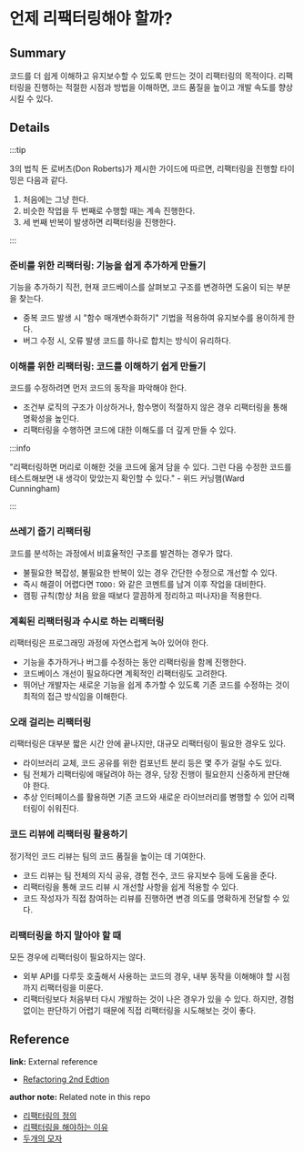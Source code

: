 # 언제 리팩터링해야 할까?

## Summary

코드를 더 쉽게 이해하고 유지보수할 수 있도록 만드는 것이 리팩터링의 목적이다. 리팩터링을 진행하는 적절한 시점과 방법을 이해하면, 코드 품질을 높이고 개발 속도를 향상시킬 수 있다.

## Details

:::tip 

3의 법칙 돈 로버츠(Don Roberts)가 제시한 가이드에 따르면, 리팩터링을 진행할 타이밍은 다음과 같다.

1. 처음에는 그냥 한다.
2. 비슷한 작업을 두 번째로 수행할 때는 계속 진행한다.
3. 세 번째 반복이 발생하면 리팩터링을 진행한다. 

:::

### 준비를 위한 리팩터링: 기능을 쉽게 추가하게 만들기

기능을 추가하기 직전, 현재 코드베이스를 살펴보고 구조를 변경하면 도움이 되는 부분을 찾는다.

- 중복 코드 발생 시 "함수 매개변수화하기" 기법을 적용하여 유지보수를 용이하게 한다.
- 버그 수정 시, 오류 발생 코드를 하나로 합치는 방식이 유리하다.

### 이해를 위한 리팩터링: 코드를 이해하기 쉽게 만들기

코드를 수정하려면 먼저 코드의 동작을 파악해야 한다.

- 조건부 로직의 구조가 이상하거나, 함수명이 적절하지 않은 경우 리팩터링을 통해 명확성을 높인다.
- 리팩터링을 수행하면 코드에 대한 이해도를 더 깊게 만들 수 있다.

:::info 

"리팩터링하면 머리로 이해한 것을 코드에 옮겨 담을 수 있다. 그런 다음 수정한 코드를 테스트해보면 내 생각이 맞았는지 확인할 수 있다." - 위드 커닝햄(Ward Cunningham) 

:::

### 쓰레기 줍기 리팩터링

코드를 분석하는 과정에서 비효율적인 구조를 발견하는 경우가 많다.

- 불필요한 복잡성, 불필요한 반복이 있는 경우 간단한 수정으로 개선할 수 있다.
- 즉시 해결이 어렵다면 `TODO:` 와 같은 코멘트를 남겨 이후 작업을 대비한다.
- 캠핑 규칙(항상 처음 왔을 때보다 깔끔하게 정리하고 떠나자)을 적용한다.

### 계획된 리팩터링과 수시로 하는 리팩터링

리팩터링은 프로그래밍 과정에 자연스럽게 녹아 있어야 한다.

- 기능을 추가하거나 버그를 수정하는 동안 리팩터링을 함께 진행한다.
- 코드베이스 개선이 필요하다면 계획적인 리팩터링도 고려한다.
- 뛰어난 개발자는 새로운 기능을 쉽게 추가할 수 있도록 기존 코드를 수정하는 것이 최적의 접근 방식임을 이해한다.

### 오래 걸리는 리팩터링

리팩터링은 대부분 짧은 시간 안에 끝나지만, 대규모 리팩터링이 필요한 경우도 있다.

- 라이브러리 교체, 코드 공유를 위한 컴포넌트 분리 등은 몇 주가 걸릴 수도 있다.
- 팀 전체가 리팩터링에 매달려야 하는 경우, 당장 진행이 필요한지 신중하게 판단해야 한다.
- 추상 인터페이스를 활용하면 기존 코드와 새로운 라이브러리를 병행할 수 있어 리팩터링이 쉬워진다.

### 코드 리뷰에 리팩터링 활용하기

정기적인 코드 리뷰는 팀의 코드 품질을 높이는 데 기여한다.

- 코드 리뷰는 팀 전체의 지식 공유, 경험 전수, 코드 유지보수 등에 도움을 준다.
- 리팩터링을 통해 코드 리뷰 시 개선할 사항을 쉽게 적용할 수 있다.
- 코드 작성자가 직접 참여하는 리뷰를 진행하면 변경 의도를 명확하게 전달할 수 있다.

### 리팩터링을 하지 말아야 할 때

모든 경우에 리팩터링이 필요하지는 않다.

- 외부 API를 다루듯 호출해서 사용하는 코드의 경우, 내부 동작을 이해해야 할 시점까지 리팩터링을 미룬다.
- 리팩터링보다 처음부터 다시 개발하는 것이 나은 경우가 있을 수 있다. 하지만, 경험 없이는 판단하기 어렵기 때문에 직접 리팩터링을 시도해보는 것이 좋다.

## Reference

**link:** External reference

- [Refactoring 2nd Edtion](https://product.kyobobook.co.kr/detail/S000001810241)

**author note:** Related note in this repo

- [리팩터링의 정의](./Definition_of_Refactoring.mdx)
- [리팩터링을 해야하는 이유](./Reasons_for_Refactoring.mdx)
- [두개의 모자](../Principle/Two_Hats.mdx)
